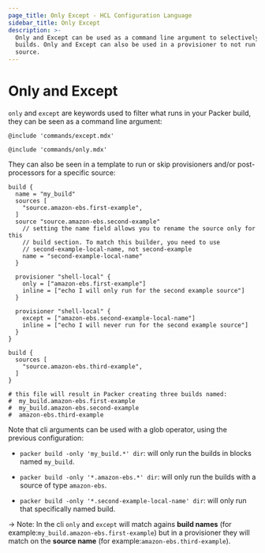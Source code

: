 ```yaml
---
page_title: Only Except - HCL Configuration Language
sidebar_title: Only Except
description: >-
  Only and Except can be used as a command line argument to selectively run
  builds. Only and Except can also be used in a provisioner to not run it for a
  source.
---
```


# Only and Except

`only` and `except` are keywords used to filter what runs in your Packer build,
they can be seen as a command line argument:

`@include 'commands/except.mdx'`

`@include 'commands/only.mdx'`

They can also be seen in a template to run or skip provisioners and/or
post-processors for a specific source:

```hcl
build {
  name = "my_build"
  sources [
    "source.amazon-ebs.first-example",
  ]
  source "source.amazon-ebs.second-example"
    // setting the name field allows you to rename the source only for this
    // build section. To match this builder, you need to use
    // second-example-local-name, not second-example
    name = "second-example-local-name"
  }

  provisioner "shell-local" {
    only = ["amazon-ebs.first-example"]
    inline = ["echo I will only run for the second example source"]
  }

  provisioner "shell-local" {
    except = ["amazon-ebs.second-example-local-name"]
    inline = ["echo I will never run for the second example source"]
  }
}

build {
  sources [
    "source.amazon-ebs.third-example",
  ]
}

# this file will result in Packer creating three builds named:
#  my_build.amazon-ebs.first-example
#  my_build.amazon-ebs.second-example
#  amazon-ebs.third-example
```

Note that cli arguments can be used with a glob operator, using the previous
configuration:

- `packer build -only 'my_build.*' dir`: will only run the builds in blocks
  named `my_build`.

- `packer build -only '*.amazon-ebs.*' dir`: will only run the builds with a
  source of type `amazon-ebs`.

- `packer build -only '*.second-example-local-name' dir`: will only run that
  specifically named build.

-> Note: In the cli `only` and `except` will match agains **build names** (for
example:`my_build.amazon-ebs.first-example`) but in a provisioner they will
match on the **source name** (for example:`amazon-ebs.third-example`).
